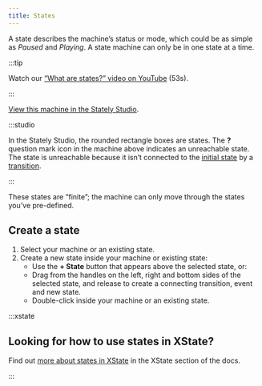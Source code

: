 ```yaml
---
title: States
---
```



A state describes the machine’s status or mode, which could be as simple as *Paused* and *Playing*. A state machine can only be in one state at a time.

:::tip

Watch our [“What are states?” video on YouTube](https://www.youtube.com/watch?v=z-6yhmSWUcc&list=PLvWgkXBB3dd4I_l-djWVU2UGPyBgKfnTQ&index=2) (53s).

:::

<p>
  <ThemedImage
    alt="Video player state machine with an initial Paused state and a Playing state. There’s a warning on the playing state because there’s no transitions which means the playing state cannot be reached."
    sources={{
      light:
        'https://stately.ai/registry/machines/741f69fd-7f01-4932-9407-6871e225bb6d.light.png',
      dark: 'https://stately.ai/registry/machines/741f69fd-7f01-4932-9407-6871e225bb6d.dark.png',
    }}
  />
</p>

[View this machine in the Stately Studio](https://stately.ai/registry/editor/e13bef2b-bb13-4465-96ac-0bc25340688e?machineId=741f69fd-7f01-4932-9407-6871e225bb6d).

:::studio

In the Stately Studio, the rounded rectangle boxes are states. The **?** question mark icon in the machine above indicates an unreachable state. The state is unreachable because it isn’t connected to the [initial state](/states/initial-states/) by a [transition](/transitions-and-events/intro/).

:::

These states are “finite”; the machine can only move through the states you’ve pre-defined.

## Create a state

1. Select your machine or an existing state.
2. Create a new state inside your machine or existing state:
   - Use the **+ State** button that appears above the selected state, or:
   - Drag from the handles on the left, right and bottom sides of the selected state, and release to create a connecting transition, event and new state.
   - Double-click inside your machine or an existing state.

:::xstate

## Looking for how to use states in XState?

Find out [more about states in XState](/xstate/basics/what-is-a-statechart#states) in the XState section of the docs.

:::
